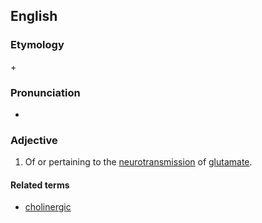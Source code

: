 ==English==

===Etymology===
{{m|en|glutamate}} + {{m|en|-ergic}}

===Pronunciation===
* {{a|GenAm}} {{IPA|/ɡlutəməˈtɝdʒɪk/|lang=en}}

===Adjective===
{{en-adj}}

# {{label|en|biochemistry|neurology}} Of or pertaining to the [[neurotransmission]] of [[glutamate]].

====Related terms====
* [[cholinergic]]